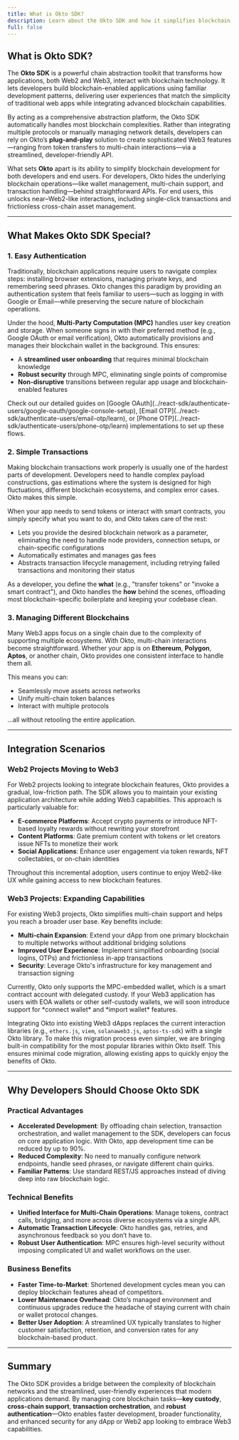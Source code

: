 ```yaml
---
title: What is Okto SDK?
description: Learn about the Okto SDK and how it simplifies blockchain interactions for both developers and users.
full: false
---
```



## What is Okto SDK?

The **Okto SDK** is a powerful chain abstraction toolkit that transforms how applications, both Web2 and Web3, interact with blockchain technology. It lets developers build blockchain-enabled applications using familiar development patterns, delivering user experiences that match the simplicity of traditional web apps while integrating advanced blockchain capabilities.

By acting as a comprehensive abstraction platform, the Okto SDK automatically handles most blockchain complexities. Rather than integrating multiple protocols or manually managing network details, developers can rely on Okto’s **plug-and-play** solution to create sophisticated Web3 features—ranging from token transfers to multi-chain interactions—via a streamlined, developer-friendly API.

What sets **Okto** apart is its ability to simplify blockchain development for both developers and end users. For developers, Okto hides the underlying blockchain operations—like wallet management, multi-chain support, and transaction handling—behind straightforward APIs. For end users, this unlocks near–Web2-like interactions, including single-click transactions and frictionless cross-chain asset management.

---

## What Makes Okto SDK Special?

### 1. Easy Authentication

Traditionally, blockchain applications require users to navigate complex steps: installing browser extensions, managing private keys, and remembering seed phrases. Okto changes this paradigm by providing an authentication system that feels familiar to users—such as logging in with Google or Email—while preserving the secure nature of blockchain operations.

Under the hood, **Multi-Party Computation (MPC)** handles user key creation and storage. When someone signs in with their preferred method (e.g., Google OAuth or email verification), Okto automatically provisions and manages their blockchain wallet in the background. This ensures:

- A **streamlined user onboarding** that requires minimal blockchain knowledge  
- **Robust security** through MPC, eliminating single points of compromise  
- **Non-disruptive** transitions between regular app usage and blockchain-enabled features  

<Callout title="Learn More">
Check out our detailed guides on [Google OAuth](../react-sdk/authenticate-users/google-oauth/google-console-setup), [Email OTP](../react-sdk/authenticate-users/email-otp/learn), or [Phone OTP](../react-sdk/authenticate-users/phone-otp/learn) implementations to set up these flows.
</Callout>

### 2. Simple Transactions

Making blockchain transactions work properly is usually one of the hardest parts of development. Developers need to handle complex payload constructions, gas estimations where the system is designed for high fluctuations, different blockchain ecosystems, and complex error cases. Okto makes this simple.

When your app needs to send tokens or interact with smart contracts, you simply specify what you want to do, and Okto takes care of the rest:

- Lets you provide the desired blockchain network as a parameter, eliminating the need to handle node providers, connection setups, or chain-specific configurations  
- Automatically estimates and manages gas fees  
- Abstracts transaction lifecycle management, including retrying failed transactions and monitoring their status  

As a developer, you define the **what** (e.g., "transfer tokens" or "invoke a smart contract"), and Okto handles the **how** behind the scenes, offloading most blockchain-specific boilerplate and keeping your codebase clean.

### 3. Managing Different Blockchains

Many Web3 apps focus on a single chain due to the complexity of supporting multiple ecosystems. With Okto, multi-chain interactions become straightforward. Whether your app is on **Ethereum**, **Polygon**, **Aptos**, or another chain, Okto provides one consistent interface to handle them all.

This means you can:

- Seamlessly move assets across networks  
- Unify multi-chain token balances  
- Interact with multiple protocols  

…all without retooling the entire application.

---

## Integration Scenarios

### Web2 Projects Moving to Web3

For Web2 projects looking to integrate blockchain features, Okto provides a gradual, low-friction path. The SDK allows you to maintain your existing application architecture while adding Web3 capabilities. This approach is particularly valuable for:

- **E-commerce Platforms**: Accept crypto payments or introduce NFT-based loyalty rewards without rewriting your storefront  
- **Content Platforms**: Gate premium content with tokens or let creators issue NFTs to monetize their work  
- **Social Applications**: Enhance user engagement via token rewards, NFT collectables, or on-chain identities  

Throughout this incremental adoption, users continue to enjoy Web2-like UX while gaining access to new blockchain features.

### Web3 Projects: Expanding Capabilities

For existing Web3 projects, Okto simplifies multi-chain support and helps you reach a broader user base. Key benefits include:

- **Multi-chain Expansion**: Extend your dApp from one primary blockchain to multiple networks without additional bridging solutions  
- **Improved User Experience**: Implement simplified onboarding (social logins, OTPs) and frictionless in-app transactions  
- **Security**: Leverage Okto's infrastructure for key management and transaction signing

<Callout title="Note">
Currently, Okto only supports the MPC-embedded wallet, which is a smart contract account with delegated custody. If your Web3 application has users with EOA wallets or other self-custody wallets, we will soon introduce support for *connect wallet* and *import wallet* features.

Integrating Okto into existing Web3 dApps replaces the current interaction libraries (e.g., `ethers.js`, `viem`, `solanaweb3.js`, `aptos-ts-sdk`) with a single Okto library. To make this migration process even simpler, we are bringing built-in compatibility for the most popular libraries within Okto itself. This ensures minimal code migration, allowing existing apps to quickly enjoy the benefits of Okto.
</Callout>

---

## Why Developers Should Choose Okto SDK

### Practical Advantages

- **Accelerated Development**: By offloading chain selection, transaction orchestration, and wallet management to the SDK, developers can focus on core application logic. With Okto, app development time can be reduced by up to 90%.
- **Reduced Complexity**: No need to manually configure network endpoints, handle seed phrases, or navigate different chain quirks.
- **Familiar Patterns**: Use standard REST/JS approaches instead of diving deep into raw blockchain logic.

### Technical Benefits

- **Unified Interface for Multi-Chain Operations**: Manage tokens, contract calls, bridging, and more across diverse ecosystems via a single API.  
- **Automatic Transaction Lifecycle**: Okto handles gas, retries, and asynchronous feedback so you don’t have to.  
- **Robust User Authentication**: MPC ensures high-level security without imposing complicated UI and wallet workflows on the user.

### Business Benefits

- **Faster Time-to-Market**: Shortened development cycles mean you can deploy blockchain features ahead of competitors.  
- **Lower Maintenance Overhead**: Okto’s managed environment and continuous upgrades reduce the headache of staying current with chain or wallet protocol changes.  
- **Better User Adoption**: A streamlined UX typically translates to higher customer satisfaction, retention, and conversion rates for any blockchain-based product.

---

## Summary

The Okto SDK provides a bridge between the complexity of blockchain networks and the streamlined, user-friendly experiences that modern applications demand. By managing core blockchain tasks—**key custody**, **cross-chain support**, **transaction orchestration**, and **robust authentication**—Okto enables faster development, broader functionality, and enhanced security for any dApp or Web2 app looking to embrace Web3 capabilities.

